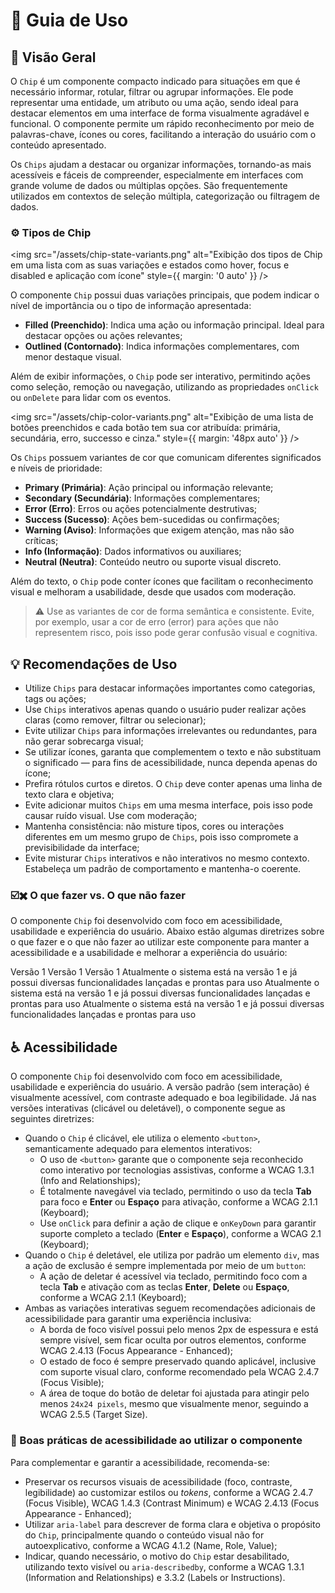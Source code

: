 
<Meta title="Componentes/Chip/Guia de Uso" />

# 🧭  Guia de Uso

## 📘 Visão Geral

O `Chip` é um componente compacto indicado para situações em que é necessário informar, rotular, filtrar ou agrupar informações. Ele pode representar uma entidade, um atributo ou uma ação, sendo ideal para destacar elementos em uma interface de forma visualmente agradável e funcional. O componente permite um rápido reconhecimento por meio de palavras-chave, ícones ou cores, facilitando a interação do usuário com o conteúdo apresentado.

Os `Chips` ajudam a destacar ou organizar informações, tornando-as mais acessíveis e fáceis de compreender, especialmente em interfaces com grande volume de dados ou múltiplas opções. São frequentemente utilizados em contextos de seleção múltipla, categorização ou filtragem de dados.

### ⚙️ Tipos de Chip

<img src="/assets/chip-state-variants.png" alt="Exibição dos tipos de Chip em uma lista com as suas variações e estados como hover, focus e disabled e aplicação com ícone" style={{ margin: '0 auto' }} />

O componente `Chip` possui duas variações principais, que podem indicar o nível de importância ou o tipo de informação apresentada:

- **Filled (Preenchido)**: Indica uma ação ou informação principal. Ideal para destacar opções ou ações relevantes;
- **Outlined (Contornado)**: Indica informações complementares, com menor destaque visual.

Além de exibir informações, o `Chip` pode ser interativo, permitindo ações como seleção, remoção ou navegação, utilizando as propriedades `onClick` ou `onDelete` para lidar com os eventos.

<img src="/assets/chip-color-variants.png" alt="Exibição de uma lista de botões preenchidos e cada botão tem sua cor atribuída: primária, secundária, erro, successo e cinza." style={{ margin: '48px auto' }} />

Os `Chips` possuem variantes de cor que comunicam diferentes significados e níveis de prioridade:

- **Primary (Primária)**: Ação principal ou informação relevante;
- **Secondary (Secundária)**: Informações complementares;
- **Error (Erro)**: Erros ou ações potencialmente destrutivas;
- **Success (Sucesso)**: Ações bem-sucedidas ou confirmações;
- **Warning (Aviso)**: Informações que exigem atenção, mas não são críticas;
- **Info (Informação)**: Dados informativos ou auxiliares;
- **Neutral (Neutra)**: Conteúdo neutro ou suporte visual discreto.

Além do texto, o `Chip` pode conter ícones que facilitam o reconhecimento visual e melhoram a usabilidade, desde que usados com moderação.

> ⚠️ Use as variantes de cor de forma semântica e consistente. Evite, por exemplo, usar a cor de erro (error) para ações que não representem risco, pois isso pode gerar confusão visual e cognitiva.

## 💡 Recomendações de Uso

- Utilize `Chips` para destacar informações importantes como categorias, tags ou ações;
- Use `Chips` interativos apenas quando o usuário puder realizar ações claras (como remover, filtrar ou selecionar);
- Evite utilizar `Chips` para informações irrelevantes ou redundantes, para não gerar sobrecarga visual;
- Se utilizar ícones, garanta que complementem o texto e não substituam o significado — para fins de acessibilidade, nunca dependa apenas do ícone;
- Prefira rótulos curtos e diretos. O `Chip` deve conter apenas uma linha de texto clara e objetiva;
- Evite adicionar muitos `Chips` em uma mesma interface, pois isso pode causar ruído visual. Use com moderação;
- Mantenha consistência: não misture tipos, cores ou interações diferentes em um mesmo grupo de `Chips`, pois isso compromete a previsibilidade da interface;
- Evite misturar `Chips` interativos e não interativos no mesmo contexto. Estabeleça um padrão de comportamento e mantenha-o coerente.

### ☑️✖️ O que fazer vs. O que não fazer

O componente `Chip` foi desenvolvido com foco em acessibilidade, usabilidade e experiência do usuário. Abaixo estão algumas diretrizes sobre o que fazer e o que não fazer ao utilizar este componente para manter a acessibilidade e a usabilidade e melhorar a experiência do usuário:

<Title component="h1" className="!text-h5">Utilize rótulos objetivos e curtos para os `Chips`. Use palavras-chave ou termos que sejam facilmente reconhecíveis pelo usuário.</Title>

<Grid cols="grid-cols-1 md:grid-cols-2" colGap="gap-x-sm" rowGap="gap-y-sm" className="!mb-2xl !mt-lg">
  <Flex direction="flex-col" rowGap="gap-x-sm" colGap="gap-y-sm" radius="rounded-lg" paddingX="px-sm" paddingY="py-sm" className="border border-default-border">
    <Flex radius="rounded-full" paddingX="px-nano" paddingY="py-quark" className="bg-success !mb-sm">
      <Title component="h1" color="!text-typography-inverted" className="!text-h6 !mb-0 !whitespace-nowrap">✔ O que fazer</Title>
    </Flex>
    <Chip variant="filled" color="primary">Versão 1</Chip>
    <Chip variant="filled" color="success">Versão 1</Chip>
    <Chip variant="filled" color="neutral">Versão 1</Chip>
  </Flex>
  <Flex direction="flex-col" rowGap="gap-x-sm" colGap="gap-y-sm" radius="rounded-lg" paddingX="px-sm" paddingY="py-sm" className="border border-default-border">
    <Flex radius="rounded-full" paddingX="px-nano" paddingY="py-quark" className="bg-error !mb-sm">
      <Title component="h1" color="!text-typography-inverted" className="!text-h6 !mb-0 !whitespace-nowrap">✘ O que não fazer</Title>
    </Flex>
    <Chip variant="filled" color="primary">Atualmente o sistema está na versão 1 e já possui diversas funcionalidades lançadas e prontas para uso</Chip>
    <Chip variant="filled" color="success">Atualmente o sistema está na versão 1 e já possui diversas funcionalidades lançadas e prontas para uso</Chip>
    <Chip variant="filled" color="neutral">Atualmente o sistema está na versão 1 e já possui diversas funcionalidades lançadas e prontas para uso</Chip>
  </Flex>
</Grid>


## ♿ Acessibilidade

O componente `Chip` foi desenvolvido com foco em acessibilidade, usabilidade e experiência do usuário. A versão padrão (sem interação) é visualmente acessível, com contraste adequado e boa legibilidade. Já nas versões interativas (clicável ou deletável), o componente segue as seguintes diretrizes:

- Quando o `Chip` é clicável, ele utiliza o elemento `<button>`, semanticamente adequado para elementos interativos:
  - O uso de `<button>` garante que o componente seja reconhecido como interativo por tecnologias assistivas, conforme a <Link className="sb-unstyled text-sm" href="https://www.w3.org/WAI/WCAG21/Understanding/keyboard.html" target="_blank">WCAG 1.3.1 (Info and Relationships)</Link>;
  - É totalmente navegável via teclado, permitindo o uso da tecla **Tab** para foco e **Enter** ou **Espaço** para ativação, conforme a <Link className="sb-unstyled text-sm" href="https://www.w3.org/WAI/WCAG21/Understanding/keyboard.html" target="_blank">WCAG 2.1.1 (Keyboard)</Link>;
  - Use `onClick` para definir a ação de clique e `onKeyDown` para garantir suporte completo a teclado (**Enter** e **Espaço**), conforme a <Link className="sb-unstyled text-sm" href="https://www.w3.org/WAI/WCAG21/Understanding/keyboard.html" target="_blank">WCAG 2.1 (Keyboard)</Link>;
- Quando o `Chip` é deletável, ele utiliza por padrão um elemento `div`, mas a ação de exclusão é sempre implementada por meio de um `button`:
  - A ação de deletar é acessível via teclado, permitindo foco com a tecla **Tab** e ativação com as teclas **Enter**, **Delete** ou **Espaço**, conforme a  <Link className="sb-unstyled text-sm" href="https://www.w3.org/WAI/WCAG21/Understanding/keyboard.html" target="_blank">WCAG 2.1.1 (Keyboard)</Link>;
- Ambas as variações interativas seguem recomendações adicionais de acessibilidade para garantir uma experiência inclusiva:
  - A borda de foco visível possui pelo menos 2px de espessura e está sempre visível, sem ficar oculta por outros elementos, conforme <Link className="sb-unstyled text-sm" href="https://www.w3.org/WAI/WCAG22/Understanding/focus-appearance-enhanced" target="_blank">WCAG 2.4.13 (Focus Appearance  - Enhanced)</Link>;
  - O estado de foco é sempre preservado quando aplicável, inclusive com suporte visual claro, conforme recomendado pela <Link className="sb-unstyled text-sm" href="https://www.w3.org/WAI/WCAG21/Understanding/focus-visible" target="_blank">WCAG 2.4.7 (Focus Visible)</Link>;
  - A área de toque do botão de deletar foi ajustada para atingir pelo menos `24x24 pixels`, mesmo que visualmente menor, seguindo a <Link className="sb-unstyled text-sm" href="https://www.w3.org/WAI/WCAG21/Understanding/target-size.html" target="_blank">WCAG 2.5.5 (Target Size)</Link>.

### 📌 Boas práticas de acessibilidade ao utilizar o componente

Para complementar e garantir a acessibilidade, recomenda-se:

- Preservar os recursos visuais de acessibilidade (foco, contraste, legibilidade) ao customizar estilos ou *tokens*, conforme a <Link className="sb-unstyled text-sm" href="https://www.w3.org/WAI/WCAG21/Understanding/focus-visible.html" target="_blank">WCAG 2.4.7 (Focus Visible)</Link>, <Link className="sb-unstyled text-sm" href="https://www.w3.org/WAI/WCAG21/Understanding/contrast-minimum.html" target="_blank">WCAG 1.4.3 (Contrast Minimum)</Link> e <Link className="sb-unstyled text-sm" href="https://www.w3.org/WAI/WCAG22/Understanding/focus-appearance-enhanced.html" target="_blank">WCAG 2.4.13 (Focus Appearance - Enhanced)</Link>;
- Utilizar `aria-label` para descrever de forma clara e objetiva o propósito do `Chip`, principalmente quando o conteúdo visual não for autoexplicativo, conforme a <Link className="sb-unstyled text-sm" href="https://www.w3.org/WAI/WCAG21/Understanding/name-role-value.html" target="_blank">WCAG 4.1.2 (Name, Role, Value)</Link>;
- Indicar, quando necessário, o motivo do `Chip` estar desabilitado, utilizando texto visível ou `aria-describedby`, conforme a <Link className="sb-unstyled text-sm" href="https://www.w3.org/WAI/WCAG21/Understanding/info-and-relationships.html" target="_blank">WCAG 1.3.1 (Information and Relationships)</Link> e <Link className="sb-unstyled text-sm" href="https://www.w3.org/WAI/WCAG21/Understanding/labels-or-instructions.html" target="_blank">3.3.2 (Labels or Instructions)</Link>.